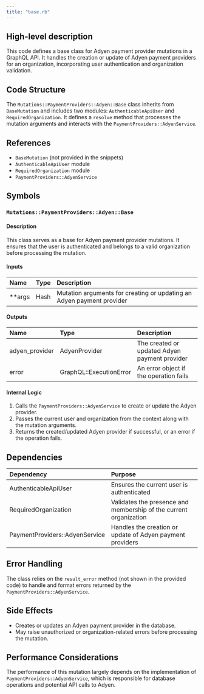 ```yaml
---
title: "base.rb"
---
```


## High-level description
This code defines a base class for Adyen payment provider mutations in a GraphQL API. It handles the creation or update of Adyen payment providers for an organization, incorporating user authentication and organization validation.

## Code Structure
The `Mutations::PaymentProviders::Adyen::Base` class inherits from `BaseMutation` and includes two modules: `AuthenticableApiUser` and `RequiredOrganization`. It defines a `resolve` method that processes the mutation arguments and interacts with the `PaymentProviders::AdyenService`.

## References
- `BaseMutation` (not provided in the snippets)
- `AuthenticableApiUser` module
- `RequiredOrganization` module
- `PaymentProviders::AdyenService`

## Symbols

### `Mutations::PaymentProviders::Adyen::Base`
#### Description
This class serves as a base for Adyen payment provider mutations. It ensures that the user is authenticated and belongs to a valid organization before processing the mutation.

#### Inputs
| Name | Type | Description |
|:-----|:-----|:------------|
| **args | Hash | Mutation arguments for creating or updating an Adyen payment provider |

#### Outputs
| Name | Type | Description |
|:-----|:-----|:------------|
| adyen_provider | AdyenProvider | The created or updated Adyen payment provider |
| error | GraphQL::ExecutionError | An error object if the operation fails |

#### Internal Logic
1. Calls the `PaymentProviders::AdyenService` to create or update the Adyen provider.
2. Passes the current user and organization from the context along with the mutation arguments.
3. Returns the created/updated Adyen provider if successful, or an error if the operation fails.

## Dependencies
| Dependency | Purpose |
|:-----------|:--------|
| AuthenticableApiUser | Ensures the current user is authenticated |
| RequiredOrganization | Validates the presence and membership of the current organization |
| PaymentProviders::AdyenService | Handles the creation or update of Adyen payment providers |

## Error Handling
The class relies on the `result_error` method (not shown in the provided code) to handle and format errors returned by the `PaymentProviders::AdyenService`.

## Side Effects
- Creates or updates an Adyen payment provider in the database.
- May raise unauthorized or organization-related errors before processing the mutation.

## Performance Considerations
The performance of this mutation largely depends on the implementation of `PaymentProviders::AdyenService`, which is responsible for database operations and potential API calls to Adyen.